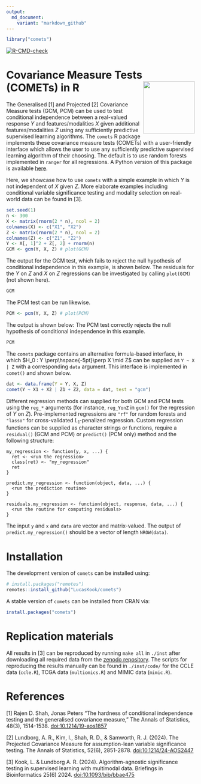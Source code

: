 ```yaml
---
output:
  md_document:
    variant: "markdown_github"
---
```


```r
library("comets")
```


<!-- badges: start -->
[![R-CMD-check](https://github.com/LucasKook/comets/actions/workflows/R-CMD-check.yaml/badge.svg)](https://github.com/LucasKook/comets/actions/workflows/R-CMD-check.yaml)
<!-- badges: end -->

# Covariance Measure Tests (COMETs) in R <img src='inst/comets-pkg.png' align="right" height="138.5" />

The Generalised [1] and Projected [2] Covariance Measure tests (GCM, PCM) can be
used to test conditional independence between a real-valued response $Y$ and
features/modalities $X$ given additional features/modalities $Z$ using any
sufficiently predictive supervised learning algorithms. The `comets` R package
implements these covariance measure tests (COMETs) with a user-friendly
interface which allows the user to use any sufficiently predictive supervised
learning algorithm of their choosing. The default is to use random forests
implemented in `ranger` for all regressions. A Python version of this package
is available [here](https://github.com/shimenghuang/pycomets).

Here, we showcase how to use `comets` with a simple example in which $Y$ is not
independent of $X$ given $Z$. More elaborate examples including conditional
variable significance testing and modality selection on real-world data can be
found in [3].

```r
set.seed(1)
n <- 300
X <- matrix(rnorm(2 * n), ncol = 2)
colnames(X) <- c("X1", "X2")
Z <- matrix(rnorm(2 * n), ncol = 2)
colnames(Z) <- c("Z1", "Z2")
Y <- X[, 1]^2 + Z[, 2] + rnorm(n)
GCM <- gcm(Y, X, Z) # plot(GCM)
```

The output for the GCM test, which fails to reject the null hypothesis of
conditional independence in this example, is shown below. The residuals for the
$Y$ on $Z$ and $X$ on $Z$ regressions can be investigated by calling `plot(GCM)`
(not shown here).

```r
GCM
```

The PCM test can be run likewise.

```r
PCM <- pcm(Y, X, Z) # plot(PCM)
```

The output is shown below: The PCM test correctly rejects the null hypothesis of
conditional independence in this example.

```r
PCM
```

The `comets` package contains an alternative formula-based interface, in which
$H_0 : Y \perp\hspace{-5pt}\perp X \mid Z$ can be supplied as `Y ~ X | Z` with a
corresponding `data` argument. This interface is implemented in `comet()` and
shown below.

```r
dat <- data.frame(Y = Y, X, Z)
comet(Y ~ X1 + X2 | Z1 + Z2, data = dat, test = "gcm")
```

Different regression methods can supplied for both GCM and PCM tests using the
`reg_*` arguments (for instance, `reg_YonZ` in `gcm()` for the regression of $Y$
on $Z$). Pre-implemented regressions are `"rf"` for random forests and `"lasso"`
for cross-validated $L_1$-penalized regression. Custom regression functions can
be supplied as character strings or functions, require a `residual()` (GCM and
PCM) or `predict()` (PCM only) method and the following structure:

```
my_regression <- function(y, x, ...) {
  ret <- <run the regression>
  class(ret) <- "my_regression"
  ret
}

predict.my_regression <- function(object, data, ...) {
  <run the prediction routine>
}

residuals.my_regression <- function(object, response, data, ...) {
  <run the routine for computing residuals>
}
```

The input `y` and `x` and `data` are vector and matrix-valued. The output of
`predict.my_regression()` should be a vector of length `NROW(data)`.

# Installation

The development version of `comets` can be installed using:

```r
# install.packages("remotes")
remotes::install_github("LucasKook/comets")
```

A stable version of `comets` can be installed from CRAN via:

```r
install.packages("comets")
```

# Replication materials

All results in [3] can be reproduced by running `make all` in `./inst` after
downloading all required data from the 
[zenodo repository](https://zenodo.org/doi/10.5281/zenodo.10689553).
The scripts for reproducing the results manually can be found in `./inst/code/`
for the CCLE data (`ccle.R`), TCGA data (`multiomics.R`) and MIMIC data
(`mimic.R`).

# References

[1] Rajen D. Shah, Jonas Peters "The hardness of conditional independence
testing and the generalised covariance measure," The Annals of Statistics,
48(3), 1514-1538. [doi:10.1214/19-aos1857](https://doi.org/10.1214/19-aos1857)

[2] Lundborg, A. R., Kim, I., Shah, R. D., & Samworth, R. J. (2024). The
Projected Covariance Measure for assumption-lean variable significance testing.
The Annals of Statistics, 52(6), 2851-2878.
[doi:10.1214/24-AOS2447](https://doi.org/10.1214/24-AOS2447)

[3] Kook, L. & Lundborg A. R. (2024). Algorithm-agnostic significance
testing in supervised learning with multimodal data. 
Briefings in Bioinformatics 25(6) 2024. 
[doi:10.1093/bib/bbae475](https://doi.org/10.1093/bib/bbae475)

